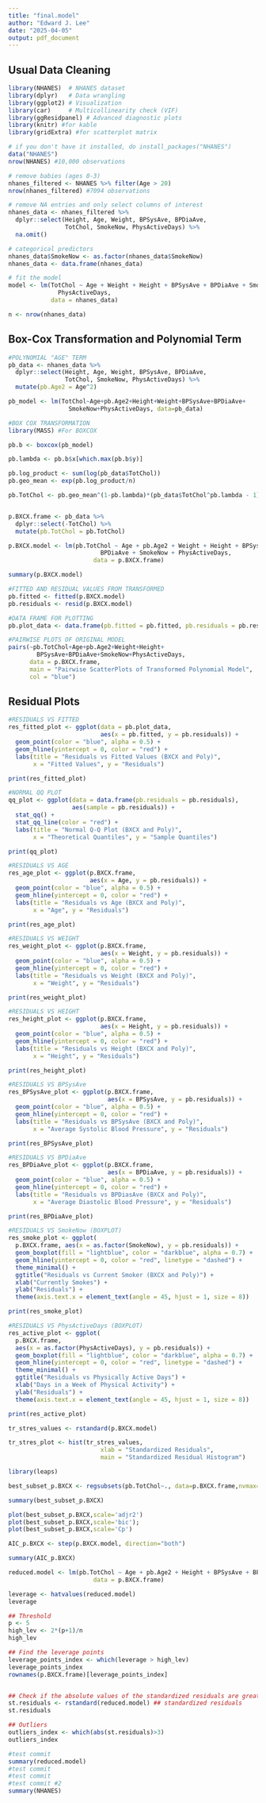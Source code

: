 ```yaml
---
title: "final.model"
author: "Edward J. Lee"
date: "2025-04-05"
output: pdf_document
---
```

## Usual Data Cleaning
```r
library(NHANES)  # NHANES dataset
library(dplyr)   # Data wrangling
library(ggplot2) # Visualization
library(car)     # Multicollinearity check (VIF)
library(ggResidpanel) # Advanced diagnostic plots
library(knitr) #for kable
library(gridExtra) #for scatterplot matrix

# if you don't have it installed, do install_packages("NHANES")
data("NHANES")
nrow(NHANES) #10,000 observations

# remove babies (ages 0-3)
nhanes_filtered <- NHANES %>% filter(Age > 20)
nrow(nhanes_filtered) #7094 observations

# remove NA entries and only select columns of interest
nhanes_data <- nhanes_filtered %>% 
  dplyr::select(Height, Age, Weight, BPSysAve, BPDiaAve,
                TotChol, SmokeNow, PhysActiveDays) %>%
  na.omit() 

# categorical predictors
nhanes_data$SmokeNow <- as.factor(nhanes_data$SmokeNow)
nhanes_data <- data.frame(nhanes_data)

# fit the model
model <- lm(TotChol ~ Age + Weight + Height + BPSysAve + BPDiaAve + SmokeNow +
              PhysActiveDays, 
            data = nhanes_data)

n <- nrow(nhanes_data)
```

## Box-Cox Transformation and Polynomial Term
```r
#POLYNOMIAL "AGE" TERM
pb_data <- nhanes_data %>% 
  dplyr::select(Height, Age, Weight, BPSysAve, BPDiaAve,
                TotChol, SmokeNow, PhysActiveDays) %>% 
  mutate(pb.Age2 = Age^2) 

pb_model <- lm(TotChol~Age+pb.Age2+Height+Weight+BPSysAve+BPDiaAve+
                 SmokeNow+PhysActiveDays, data=pb_data)

#BOX COX TRANSFORMATION
library(MASS) #For BOXCOX

pb.b <- boxcox(pb_model)

pb.lambda <- pb.b$x[which.max(pb.b$y)]

pb.log_product <- sum(log(pb_data$TotChol))
pb.geo_mean <- exp(pb.log_product/n)

pb.TotChol <- pb.geo_mean^(1-pb.lambda)*(pb_data$TotChol^pb.lambda - 1)/pb.lambda


p.BXCX.frame <- pb_data %>% 
  dplyr::select(-TotChol) %>% 
  mutate(pb.TotChol = pb.TotChol)

p.BXCX.model <- lm(pb.TotChol ~ Age + pb.Age2 + Weight + Height + BPSysAve + 
                          BPDiaAve + SmokeNow + PhysActiveDays,
                        data = p.BXCX.frame)

summary(p.BXCX.model)
```

```r
#FITTED AND RESIDUAL VALUES FROM TRANSFORMED
pb.fitted <- fitted(p.BXCX.model)
pb.residuals <- resid(p.BXCX.model)

#DATA FRAME FOR PLOTTING
pb.plot_data <- data.frame(pb.fitted = pb.fitted, pb.residuals = pb.residuals)

#PAIRWISE PLOTS OF ORIGINAL MODEL
pairs(~pb.TotChol+Age+pb.Age2+Weight+Height+
        BPSysAve+BPDiaAve+SmokeNow+PhysActiveDays,
      data = p.BXCX.frame, 
      main = "Pairwise ScatterPlots of Transformed Polynomial Model",
      col = "blue")
```

## Residual Plots
```r
#RESIDUALS VS FITTED
res_fitted_plot <- ggplot(data = pb.plot_data,
                          aes(x = pb.fitted, y = pb.residuals)) +
  geom_point(color = "blue", alpha = 0.5) +
  geom_hline(yintercept = 0, color = "red") +
  labs(title = "Residuals vs Fitted Values (BXCX and Poly)", 
       x = "Fitted Values", y = "Residuals")

print(res_fitted_plot)
```
\newpage
```r
#NORMAL QQ PLOT
qq_plot <- ggplot(data = data.frame(pb.residuals = pb.residuals),
                  aes(sample = pb.residuals)) +
  stat_qq() +
  stat_qq_line(color = "red") +
  labs(title = "Normal Q-Q Plot (BXCX and Poly)",
       x = "Theoretical Quantiles", y = "Sample Quantiles")

print(qq_plot)
```

```r
#RESIDUALS VS AGE
res_age_plot <- ggplot(p.BXCX.frame,
                       aes(x = Age, y = pb.residuals)) +
  geom_point(color = "blue", alpha = 0.5) +
  geom_hline(yintercept = 0, color = "red") +
  labs(title = "Residuals vs Age (BXCX and Poly)",
       x = "Age", y = "Residuals")

print(res_age_plot)
```

```r
#RESIDUALS VS WEIGHT
res_weight_plot <- ggplot(p.BXCX.frame,
                          aes(x = Weight, y = pb.residuals)) +
  geom_point(color = "blue", alpha = 0.5) +
  geom_hline(yintercept = 0, color = "red") +
  labs(title = "Residuals vs Weight (BXCX and Poly)",
       x = "Weight", y = "Residuals")

print(res_weight_plot)
```

```r
#RESIDUALS VS HEIGHT
res_height_plot <- ggplot(p.BXCX.frame,
                          aes(x = Height, y = pb.residuals)) +
  geom_point(color = "blue", alpha = 0.5) +
  geom_hline(yintercept = 0, color = "red") +
  labs(title = "Residuals vs Height (BXCX and Poly)",
       x = "Height", y = "Residuals")

print(res_height_plot)
```

```r
#RESIDUALS VS BPSysAve
res_BPSysAve_plot <- ggplot(p.BXCX.frame,
                            aes(x = BPSysAve, y = pb.residuals)) +
  geom_point(color = "blue", alpha = 0.5) +
  geom_hline(yintercept = 0, color = "red") +
  labs(title = "Residuals vs BPSysAve (BXCX and Poly)",
       x = "Average Systolic Blood Pressure", y = "Residuals")

print(res_BPSysAve_plot)
```

```r
#RESIDUALS VS BPDiaAve
res_BPDiaAve_plot <- ggplot(p.BXCX.frame,
                            aes(x = BPDiaAve, y = pb.residuals)) +
  geom_point(color = "blue", alpha = 0.5) +
  geom_hline(yintercept = 0, color = "red") +
  labs(title = "Residuals vs BPDiasAve (BXCX and Poly)",
       x = "Average Diastolic Blood Pressure", y = "Residuals")

print(res_BPDiaAve_plot)
```

```r
#RESIDUALS VS SmokeNow (BOXPLOT)
res_smoke_plot <- ggplot(
  p.BXCX.frame, aes(x = as.factor(SmokeNow), y = pb.residuals)) +
  geom_boxplot(fill = "lightblue", color = "darkblue", alpha = 0.7) +
  geom_hline(yintercept = 0, color = "red", linetype = "dashed") +
  theme_minimal() +
  ggtitle("Residuals vs Current Smoker (BXCX and Poly)") +
  xlab("Currently Smokes") +
  ylab("Residuals") +
  theme(axis.text.x = element_text(angle = 45, hjust = 1, size = 8))

print(res_smoke_plot)
```

```r
#RESIDUALS VS PhysActiveDays (BOXPLOT)
res_active_plot <- ggplot(
  p.BXCX.frame,
  aes(x = as.factor(PhysActiveDays), y = pb.residuals)) +
  geom_boxplot(fill = "lightblue", color = "darkblue", alpha = 0.7) +
  geom_hline(yintercept = 0, color = "red", linetype = "dashed") +
  theme_minimal() +
  ggtitle("Residuals vs Physically Active Days") +
  xlab("Days in a Week of Physical Activity") +
  ylab("Residuals") +
  theme(axis.text.x = element_text(angle = 45, hjust = 1, size = 8))

print(res_active_plot)
```



```r
tr_stres_values <- rstandard(p.BXCX.model)

tr_stres_plot <- hist(tr_stres_values,
                          xlab = "Standardized Residuals",
                          main = "Standardized Residual Histogram")

```

```r
library(leaps)

best_subset_p.BXCX <- regsubsets(pb.TotChol~., data=p.BXCX.frame,nvmax=7,                  nbest=1,really.big=TRUE,method="exhaustive")

summary(best_subset_p.BXCX)

plot(best_subset_p.BXCX,scale='adjr2')
plot(best_subset_p.BXCX,scale='bic');
plot(best_subset_p.BXCX,scale='Cp')
```

```r
AIC_p.BXCX <- step(p.BXCX.model, direction="both")

summary(AIC_p.BXCX)

reduced.model <- lm(pb.TotChol ~ Age + pb.Age2 + Height + BPSysAve + BPDiaAve,
                        data = p.BXCX.frame)
```
```r
leverage <- hatvalues(reduced.model)
leverage

## Threshold
p <- 5
high_lev <- 2*(p+1)/n
high_lev

## Find the leverage points
leverage_points_index <- which(leverage > high_lev)
leverage_points_index
rownames(p.BXCX.frame)[leverage_points_index]


## Check if the absolute values of the standardized residuals are greater than 3
st.residuals <- rstandard(reduced.model) ## standardized residuals
st.residuals

## Outliers
outliers_index <- which(abs(st.residuals)>3)
outliers_index

```

```r
#test commit
summary(reduced.model)
#test commit
#test commit
#test commit #2
summary(NHANES)
```
